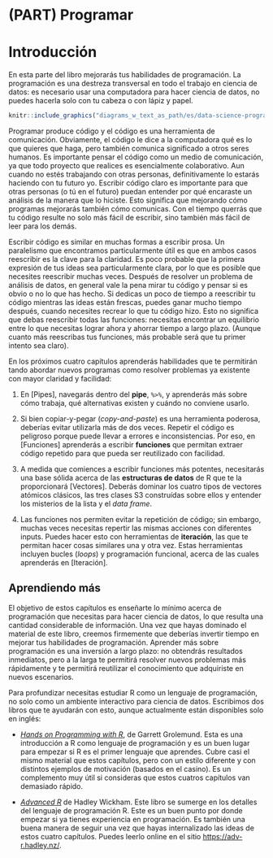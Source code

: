 # (PART) Programar {-}

# Introducción {#programar-intro}

En esta parte del libro mejorarás tus habilidades de programación. La programación es una destreza transversal en todo el trabajo en ciencia de datos: es necesario usar una computadora para hacer ciencia de datos, no puedes hacerla solo con tu cabeza o con lápiz y papel.

```r
knitr::include_graphics("diagrams_w_text_as_path/es/data-science-program.svg")
```

Programar produce código y el código es una herramienta de comunicación. Obviamente, el código le dice a la computadora qué es lo que quieres que haga, pero también comunica significado a otros seres humanos. Es importante pensar el código como un medio de comunicación, ya que todo proyecto que realices es esencialmente colaborativo. Aun cuando no estés trabajando con otras personas, definitivamente lo estarás haciendo con tu futuro yo. Escribir código claro es importante para que otras personas (o tú en el futuro) puedan entender por qué encaraste un análisis de la manera que lo hiciste. Esto significa que mejorando cómo programas mejorarás también cómo comunicas. Con el tiempo querrás que tu código resulte no solo más fácil de escribir, sino también más fácil de leer para los demás.

Escribir código es similar en muchas formas a escribir prosa. Un paralelismo que encontramos particularmente útil es que en ambos casos reescribir es la clave para la claridad. Es poco probable que la primera expresión de tus ideas sea particularmente clara, por lo que es posible que necesites reescribir muchas veces. Después de resolver un problema de análisis de datos, en general vale la pena mirar tu código y pensar si es obvio o no lo que has hecho. Si dedicas un poco de tiempo a reescribir tu código mientras las ideas están frescas, puedes ganar mucho tiempo después, cuando necesites recrear lo que tu código hizo. Esto no significa que debas reescribir todas las funciones: necesitas encontrar un equilibrio entre lo que necesitas lograr ahora y ahorrar tiempo a largo plazo. (Aunque cuanto más reescribas tus funciones, más probable será que tu primer intento sea claro).

En los próximos cuatro capítulos aprenderás habilidades que te permitirán tando abordar nuevos programas como resolver problemas ya existente con mayor claridad y facilidad:

1. En [Pipes], navegarás dentro del __pipe__, `%>%`, y aprenderás más sobre cómo trabaja, qué alternativas existen y cuándo no conviene usarlo.

2. Si bien copiar-y-pegar (_copy-and-paste_) es una herramienta poderosa, deberías evitar utilizarla más de dos veces. Repetir el código es peligroso porque puede llevar a errores e inconsistencias. Por eso, en [Funciones] aprenderás a escribir __funciones__ que permitan extraer código repetido para que pueda ser reutilizado con facilidad.

3. A medida que comiences a escribir funciones más potentes, necesitarás una base sólida acerca de las __estructuras de datos__ de R que te la proporcionará [Vectores]. Deberás dominar los cuatro tipos de vectores atómicos clásicos, las tres clases S3 construídas sobre ellos y entender los misterios de la lista y el _data frame_.

4. Las funciones nos permiten evitar la repetición de código; sin embargo, muchas veces necesitas repertir las mismas acciones con diferentes inputs. Puedes hacer esto con herramientas de __iteración__, las que te permitan hacer cosas similares una y otra vez. Estas herramientas incluyen bucles (_loops_) y programación funcional, acerca de las cuales aprenderás en [Iteración].

## Aprendiendo más

El objetivo de estos capítulos es enseñarte lo mínimo acerca de programación que necesitas para hacer ciencia de datos, lo que resulta una cantidad considerable de información. Una vez que hayas dominado el material de este libro, creemos firmemente que deberías invertir tiempo en mejorar tus habilidades de programación. Aprender más sobre programación es una inversión a largo plazo: no obtendrás resultados inmediatos, pero a la larga te permitirá resolver nuevos problemas más rápidamente y te permitirá reutilizar el conocimiento que adquiriste en nuevos escenarios.

Para profundizar necesitas estudiar R como un lenguaje de programación, no solo como un ambiente interactivo para ciencia de datos. Escribimos dos libros que te ayudarán con esto, aunque actualmente están disponibles solo en inglés:

* [_Hands on Programming with R_](https://amzn.com/1449359019),
 de Garrett Grolemund. Esta es una introducción a R como lenguaje de programación
 y es un buen lugar para empezar si R es el primer lenguaje que aprendes. Cubre
 casi el mismo material que estos capítulos, pero con un estilo diferente y con
 distintos ejemplos de motivación (basados en el casino). Es un complemento muy útil
 si consideras que estos cuatros capítulos van demasiado rápido.

* [_Advanced R_](https://amzn.com/0815384572) de Hadley Wickham. Este libro se sumerge en los
 detalles del lenguaje de programación R. Este es un buen punto por donde empezar si
 ya tienes experiencia en programación. Es también una buena manera de seguir una vez que
 hayas internalizado las ideas de estos cuatro capítulos. Puedes leerlo online en el sitio
 <https://adv-r.hadley.nz/>.

